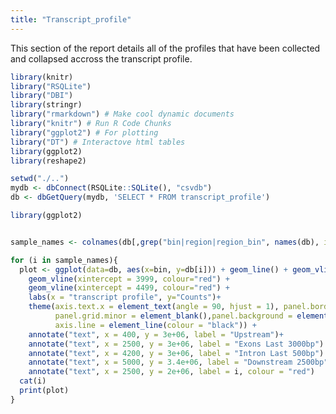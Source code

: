 ```yaml
---
title: "Transcript_profile"
---
```


This section of the report details all of the profiles that have been collected and collapsed accross the transcript profile.

```r

library(knitr)
library("RSQLite")
library("DBI")
library(stringr)
library("rmarkdown") # Make cool dynamic documents
library("knitr") # Run R Code Chunks
library("ggplot2") # For plotting
library("DT") # Interactove html tables
library(ggplot2)
library(reshape2)

setwd("./..")
mydb <- dbConnect(RSQLite::SQLite(), "csvdb")
db <- dbGetQuery(mydb, 'SELECT * FROM transcript_profile')

library(ggplot2)


sample_names <- colnames(db[,grep("bin|region|region_bin", names(db), invert=TRUE)])

for (i in sample_names){
  plot <- ggplot(data=db, aes(x=bin, y=db[i])) + geom_line() + geom_vline(xintercept = 999, colour="red") +
    geom_vline(xintercept = 3999, colour="red") + 
    geom_vline(xintercept = 4499, colour="red") +
    labs(x = "transcript profile", y="Counts")+
    theme(axis.text.x = element_text(angle = 90, hjust = 1), panel.border = element_blank(), 
          panel.grid.minor = element_blank(),panel.background = element_blank(),
          axis.line = element_line(colour = "black")) + 
    annotate("text", x = 400, y = 3e+06, label = "Upstream")+
    annotate("text", x = 2500, y = 3e+06, label = "Exons Last 3000bp") +
    annotate("text", x = 4200, y = 3e+06, label = "Intron Last 500bp") +
    annotate("text", x = 5000, y = 3.4e+06, label = "Downstream 2500bp") +
    annotate("text", x = 2500, y = 2e+06, label = i, colour = "red")
  cat(i)
  print(plot)
}

```